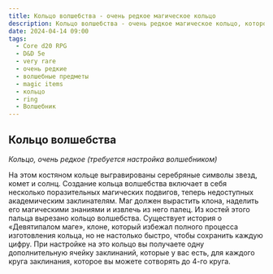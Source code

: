 ```yaml
---
title: Кольцо волшебства - очень редкое магическое кольцо
description: Кольцо волшебства - очень редкое магическое кольцо, которое расширяет возможности волшебника сотворять заклинания.
date: 2024-04-14 09:00
tags:
  - Core d20 RPG
  - D&D 5e
  - very rare
  - очень редкие
  - волшебные предметы
  - magic items
  - кольцо
  - ring
  - Волшебник
---
```


## Кольцо волшебства

_Кольцо, очень редкое (требуется настройка волшебником)_

На этом костяном кольце выгравированы серебряные символы звезд, комет и солнц. Создание кольца волшебства включает в себя несколько поразительных магических подвигов, теперь недоступных академическим заклинателям. Маг должен вырастить клона, наделить его магическими знаниями и извлечь из него палец. Из костей этого пальца вырезано кольцо волшебства. Существует история о «Девятипалом маге», клоне, который избежал полного процесса изготовления кольца, но не настолько быстро, чтобы сохранить каждую цифру.
При настройке на это кольцо вы получаете одну дополнительную ячейку заклинаний, которые у вас есть, для каждого круга заклинания, которое вы можете сотворять до 4-го круга.
